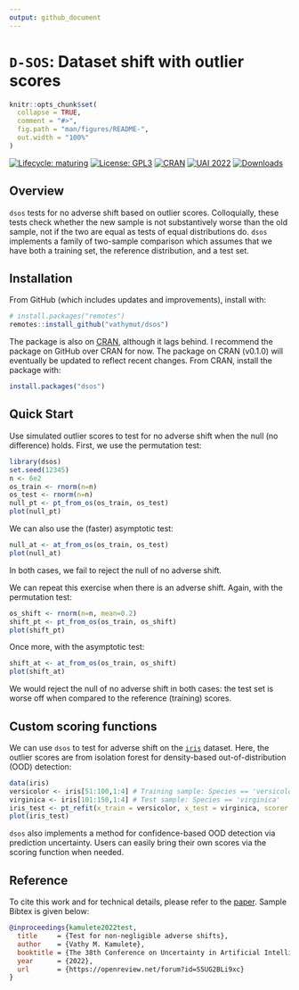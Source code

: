 ```yaml
---
output: github_document
---
```


# `D-SOS`: Dataset shift with outlier scores

<!-- README.md is generated from README.Rmd. Please edit that file -->

```r
knitr::opts_chunk$set(
  collapse = TRUE,
  comment = "#>",
  fig.path = "man/figures/README-",
  out.width = "100%"
)
```

<!-- badges: start -->
[![Lifecycle: maturing](https://img.shields.io/badge/lifecycle-maturing-blue.svg)](https://www.tidyverse.org/lifecycle)
[![License: GPL3](https://img.shields.io/badge/License-GPL3-green.svg)](https://www.gnu.org/licenses/gpl-3.0.en.html)
[![CRAN](https://www.r-pkg.org/badges/version/dsos)](https://cran.r-project.org/package=dsos)
[![UAI 2022](https://img.shields.io/badge/paper-UAI 2022-yellow)](https://openreview.net/forum?id=S5UG2BLi9xc)
[![Downloads](https://cranlogs.r-pkg.org/badges/dsos)](https://cran.r-project.org/package=dsos)
<!-- badges: end -->

## Overview

`dsos` tests for no adverse shift based on outlier scores. Colloquially,
these tests check whether the new sample is not substantively worse than the old
sample, not if the two are equal as tests of equal distributions do. `dsos`
implements a family of two-sample comparison which assumes that
we have both a training set, the reference distribution, and a test set.

## Installation

From GitHub (which includes updates and improvements), install with:

```r
# install.packages("remotes")
remotes::install_github("vathymut/dsos")
```

The package is also on [CRAN](https://CRAN.R-project.org), although it
lags behind. I recommend the package on GitHub over CRAN for now. The package
on CRAN (v0.1.0) will eventually be updated to reflect recent changes. From
CRAN, install the package with:

```r
install.packages("dsos")
```

## Quick Start

Use simulated outlier scores to test for no adverse shift when the null (no
difference) holds. First, we use the permutation test:

```r
library(dsos)
set.seed(12345)
n <- 6e2
os_train <- rnorm(n=n)
os_test <- rnorm(n=n)
null_pt <- pt_from_os(os_train, os_test)
plot(null_pt)
```

We can also use the (faster) asymptotic test:

```r
null_at <- at_from_os(os_train, os_test)
plot(null_at)
```
In both cases, we fail to reject the null of no adverse shift.

We can repeat this exercise when there is an adverse shift. Again, with
the permutation test:

```r
os_shift <- rnorm(n=n, mean=0.2)
shift_pt <- pt_from_os(os_train, os_shift)
plot(shift_pt)
```

Once more, with the asymptotic test:

```r
shift_at <- at_from_os(os_train, os_shift)
plot(shift_at)
```
We would reject the null of no adverse shift in both cases: the test set
is worse off when compared to the reference (training) scores.

## Custom scoring functions

We can use `dsos` to test for adverse shift on the
[`iris`](https://en.wikipedia.org/wiki/Iris_flower_data_set) dataset.
Here, the outlier scores are from isolation forest for
density-based out-of-distribution (OOD) detection:

```r
data(iris)
versicolor <- iris[51:100,1:4] # Training sample: Species == 'versicolor'
virginica <- iris[101:150,1:4] # Test sample: Species == 'virginica'
iris_test <- pt_refit(x_train = versicolor, x_test = virginica, scorer = score_od)
plot(iris_test)
```

`dsos` also implements a method for confidence-based OOD detection
via prediction uncertainty. Users can easily bring their own scores via the
scoring function when needed.

## Reference

To cite this work and for technical details, please refer to the
[paper](https://openreview.net/forum?id=S5UG2BLi9xc). Sample Bibtex is given below:

```bibtex
@inproceedings{kamulete2022test,
  title     = {Test for non-negligible adverse shifts},
  author    = {Vathy M. Kamulete},
  booktitle = {The 38th Conference on Uncertainty in Artificial Intelligence},
  year      = {2022},
  url       = {https://openreview.net/forum?id=S5UG2BLi9xc}
}
```
